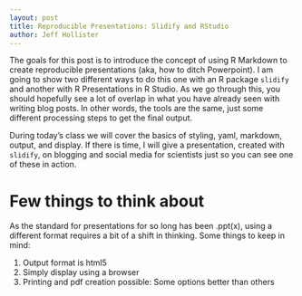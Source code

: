 ```yaml
---
layout: post
title: Reproducible Presentations: Slidify and RStudio
author: Jeff Hollister
---
```


The goals for this post is to introduce the concept of using R Markdown to create reproducible presentations (aka, how to ditch Powerpoint).  I am going to show two different ways to do this one with an R package `slidify` and another with R Presentations in R Studio.  As we go through this, you should hopefully see a lot of overlap in what you have already seen with writing blog posts.  In other words, the tools are the same, just some different processing steps to get the final output.

During today's class we will cover the basics of styling, yaml, markdown, output, and display.  If there is time, I will give a presentation, created with `slidify`, on blogging and social media for scientists just so you can see one of these in action.

# Few things to think about

As the standard for presentations for so long has been .ppt(x), using a different format requires a bit of a shift in thinking.  Some things to keep in mind:

1. Output format is html5
2. Simply display using a browser
3. Printing and pdf creation possible: Some options better than others


